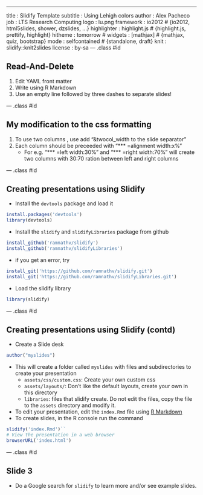 ---
title       : Slidify Template 
subtitle    : Using Lehigh colors
author      : Alex Pacheco
job         : LTS Research Computing
logo        : lu.png
framework   : io2012        # {io2012, html5slides, shower, dzslides, ...}
highlighter : highlight.js  # {highlight.js, prettify, highlight}
hitheme     : tomorrow      # 
widgets     : [mathjax]            # {mathjax, quiz, bootstrap}
mode        : selfcontained # {standalone, draft}
knit        : slidify::knit2slides
license     : by-sa
---  .class #id

## Read-And-Delete

1. Edit YAML front matter
2. Write using R Markdown
3. Use an empty line followed by three dashes to separate slides!

--- .class #id

## My modification to the css formatting

1. To use two columns , use add "&twocol_width to the slide separator"
2. Each column should be preceeded with "*** =alignment width:x%"
    * For e.g. "*** =left width:30%" and "*** =right width:70%" will create two columns with 30:70 ration between left and right columns

--- .class #id

## Creating presentations using Slidify

* Install the `devtools` package and load it

```r
install.packages('devtools')
library(devtools)
```

* Install the `slidify` and `slidifyLibraries` package from github

```r
install_github('ramnathv/slidify')
install_github('ramnathv/slidifyLibraries')
```

* if you get an error, try 

```r
install_git('https://github.com/ramnathv/slidify.git') 
install_git('https://github.com/ramnathv/slidifyLibraries.git')
```

* Load the slidify library

```r
library(slidify)
```

--- .class #id

## Creating presentations using Slidify (contd)

* Create a Slide desk
```r
author("myslides")
```

* This will create a folder called `myslides` with files and subdirectories to create your presentation
   - `assets/css/custom.css`: Create your own custom css
   - `assets/layouts/`: Don't like the default layouts, create your own in this directory
   - `libraries`: files that slidify create. Do not edit the files, copy the file to the `assets` directory and modify it.
* To edit your presentation, edit the `index.Rmd` file using [R Markdown](http://rmarkdown.rstudio.com/)
* To create slides, in the R console run the command

```r
slidify('index.Rmd')``
# View the presentation in a web browser
browserURL('index.html')
```


--- .class #id


## Slide 3


* Do a Google search for `slidify` to learn more and/or see example slides.

